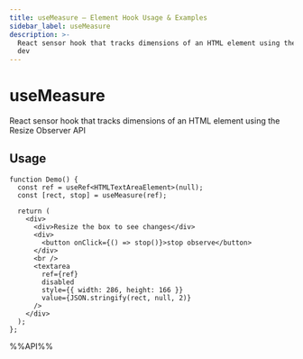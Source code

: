 ```yaml
---
title: useMeasure – Element Hook Usage & Examples
sidebar_label: useMeasure
description: >-
  React sensor hook that tracks dimensions of an HTML element using the Resize Observer API. Learn usage patterns, best practices, and code examples for React
  dev
---
```

# useMeasure

React sensor hook that tracks dimensions of an HTML element using the Resize Observer API


## Usage

```tsx live
function Demo() {
  const ref = useRef<HTMLTextAreaElement>(null);
  const [rect, stop] = useMeasure(ref);

  return (
    <div>
      <div>Resize the box to see changes</div>
      <div>
        <button onClick={() => stop()}>stop observe</button>
      </div>
      <br />
      <textarea
        ref={ref}
        disabled
        style={{ width: 286, height: 166 }}
        value={JSON.stringify(rect, null, 2)}
      />
    </div>
  );
};

```

%%API%%
